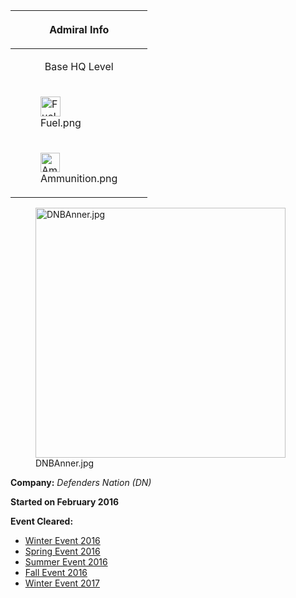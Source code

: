 {| class="article-table"
! colspan="8" style="text-align:center;"|Admiral Info
|-
! colspan="6" style="text-align:center;"|Base HQ Level
! colspan="2" style="text-align:center;"|HQ 97
|-
!
[[File:Fuel.png|thumb|center|32x32px]]
|No Intel
![[File:Steel.png|thumb|center|32x32px]]
|No Intel
!
[[File:Instant_repair.jpg|thumb|center|50x50px]]
!
[[File:Development Material 056 inventory.png|thumb|center|50x50px]]
!
[[File:Medal 057 inventory.png|thumb|center|50x50px]]
![[File:Improvement Material 004 inventory.png|thumb|center|50x50px]]
|-
!
[[File:Ammunition.png|thumb|center|31x31px]]
|No Intel
![[File:Bauxite.png|thumb|center|31x31px]]
|No Intel
|Unknown
|Unknown
|Unknown
|Unknown
|}

[[File:DNBAnner.jpg|thumb|400px]]


'''Company:''' ''Defenders Nation (DN)''

'''Started on February 2016'''

'''Event Cleared:'''
* [http://kancolle.wikia.com/wiki/Winter_2016_Event Winter Event 2016]
* [http://kancolle.wikia.com/wiki/Spring_2016_Event Spring Event 2016]
* [http://kancolle.wikia.com/wiki/Summer_2016_Event Summer Event 2016]
* [http://kancolle.wikia.com/wiki/Fall_2016_Event Fall Event 2016]
* [http://kancolle.wikia.com/wiki/Winter_2017_Event Winter Event 2017]